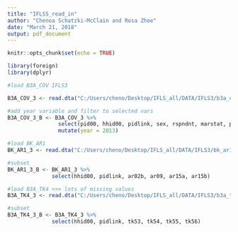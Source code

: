 ```yaml
---
title: "IFLS5_read_in"
author: "Chenoa Schatzki-McClain and Rosa Zhoe"
date: "March 21, 2018"
output: pdf_document
---
```


```r
knitr::opts_chunk$set(echo = TRUE)
```

```r

library(foreign)
library(dplyr)


```

```r

#load B3A_COV IFLS3

B3A_COV_3 <- read.dta("C:/Users/cheno/Desktop/IFLS_all/DATA/IFLS3/b3a_cov.dta")

#add year variable and filter to selected vars
B3A_COV_3_B <- B3A_COV_3 %>%
                select(pid00, hhid00, pidlink, sex, rspndnt, marstat, panel, age) %>%
                mutate(year = 2013)

#load BK_AR1
BK_AR1_3 <- read.dta("C:/Users/cheno/Desktop/IFLS_all/DATA/IFLS3/bk_ar1.dta")

#subset
BK_AR1_3_B <- BK_AR1_3 %>%
              select(hhid00, pidlink, ar02b, ar09, ar15a, ar15b)

#load B3A_TK4 >>> lots of missing values
B3A_TK4_3 <- read.dta("C:/Users/cheno/Desktop/IFLS_all/DATA/IFLS3/b3a_tk4.dta")

#subset
B3A_TK4_3_B <- B3A_TK4_3 %>%
              select(hhid00, pidlink, tk53, tk54, tk55, tk56)

```
